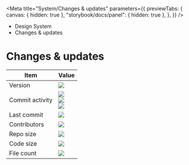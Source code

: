 
<Meta
	title="System/Changes & updates"
	parameters={{
		previewTabs: {
			canvas: { hidden: true },
			"storybook/docs/panel": { hidden: true },
		},
	}}
/>

<div className="act-docs-container">
	<Masthead />
	<main className="act-body">
		<div className="act-flex act-flex-light-purple">
			<div className="act-flex__container act-flex__container-padding-trim">
				<div className="act-flex__grid">
					<div className="act-flex__row">
						<div className="act-col__cw-12">
							<div className="act-box">
								<div className="act-breadcrumbs">
									<ul className="act-breadcrumbs__container">
										<li className="act-breadcrumbs__crumb act-h6">
											<LinkTo className="act-breadcrumbs__crumb__link" kind="system-introduction--page">
												Design System <i className="fa-solid fa-angle-right"></i>
											</LinkTo>
										</li>
										<li className="act-breadcrumbs__crumb act-h6">
											<LinkTo className="act-breadcrumbs__crumb__link" kind="system-changes-updates--page">
												Changes & updates <i className="fa-solid fa-angle-right"></i>
											</LinkTo>
										</li>
									</ul>
								</div>
								<h1>Changes & updates</h1>
							</div>
						</div>
					</div>
				</div>
			</div>
		</div>
		<div className="act-flex">
			<div className="act-flex__container">
				<div className="act-flex__grid">
					<div className="act-flex__row">
						<div className="act-col__cw-12">
							<div className="act-box">
								<div className="act-table-container">
									<table className="act-table">
										<thead>
											<tr>
												<th>Item</th>
												<th>Value</th>
											</tr>
										</thead>
										<tbody>
											<tr>
												<td>Version</td>
												<td>
													<img src="https://img.shields.io/github/package-json/v/ACTGov-Design-System/ACT-Website-Design-System?style=flat-square" />
												</td>
											</tr>
											<tr>
												<td>Commit activity</td>
												<td>
													<img src="https://img.shields.io/github/commit-activity/w/ACTGov-Design-System/ACT-Website-Design-System?style=flat-square" />
													<br />
													<img src="https://img.shields.io/github/commit-activity/m/ACTGov-Design-System/ACT-Website-Design-System?style=flat-square" />
													<br />
													<img src="https://img.shields.io/github/commit-activity/y/ACTGov-Design-System/ACT-Website-Design-System?style=flat-square" />
												</td>
											</tr>
											<tr>
												<td>Last commit</td>
												<td>
													<img src="https://img.shields.io/github/last-commit/ACTGov-Design-System/ACT-Website-Design-System?style=flat-square" />
												</td>
											</tr>
											<tr>
												<td>Contributors</td>
												<td>
													<img src="https://img.shields.io/github/contributors/ACTGov-Design-System/ACT-Website-Design-System?style=flat-square" />
												</td>
											</tr>
											<tr>
												<td>Repo size</td>
												<td>
													<img src="https://img.shields.io/github/repo-size/ACTGov-Design-System/ACT-Website-Design-System?style=flat-square" />
												</td>
											</tr>
											<tr>
												<td>Code size</td>
												<td>
													<img src="https://img.shields.io/github/languages/code-size/ACTGov-Design-System/ACT-Website-Design-System?style=flat-square" />
												</td>
											</tr>
											<tr>
												<td>File count</td>
												<td>
													<img src="https://img.shields.io/github/directory-file-count/ACTGov-Design-System/ACT-Website-Design-System?style=flat-square" />
												</td>
											</tr>
										</tbody>
									</table>
								</div>
							</div>
						</div>
					</div>
				</div>
			</div>
		</div>
	</main>
	<footer className="act-footer">
		<AoC />
		<Footer />
	</footer>
</div>
